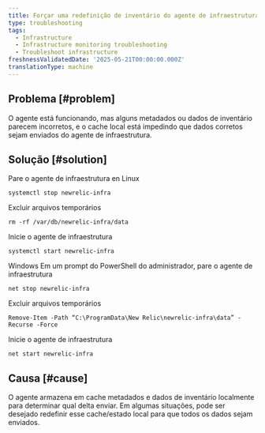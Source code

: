 ```yaml
---
title: Forçar uma redefinição de inventário do agente de infraestrutura
type: troubleshooting
tags:
  - Infrastructure
  - Infrastructure monitoring troubleshooting
  - Troubleshoot infrastructure
freshnessValidatedDate: '2025-05-21T00:00:00.000Z'
translationType: machine
---
```


## Problema [#problem]

O agente está funcionando, mas alguns metadados ou dados de inventário parecem incorretos, e o cache local está impedindo que dados corretos sejam enviados do agente de infraestrutura.

## Solução [#solution]

Pare o agente de infraestrutura en Linux

```
systemctl stop newrelic-infra
```

Excluir arquivos temporários

```
rm -rf /var/db/newrelic-infra/data
```

Inicie o agente de infraestrutura

```
systemctl start newrelic-infra
```

Windows Em um prompt do PowerShell do administrador, pare o agente de infraestrutura

```
net stop newrelic-infra
```

Excluir arquivos temporários

```
Remove-Item -Path “C:\ProgramData\New Relic\newrelic-infra\data” -Recurse -Force
```

Inicie o agente de infraestrutura

```
net start newrelic-infra
```

## Causa [#cause]

O agente armazena em cache metadados e dados de inventário localmente para determinar qual delta enviar. Em algumas situações, pode ser desejado redefinir esse cache/estado local para que todos os dados sejam enviados.